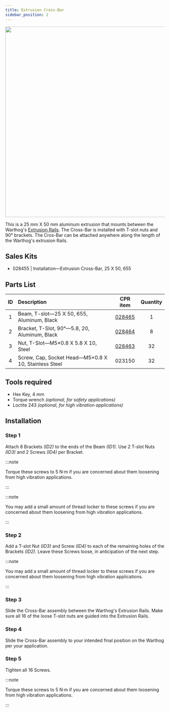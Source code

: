 ```yaml
---
title: Extrusion Cross-Bar
sidebar_position: 2
---
```


<center>
  <img
    src="/img/robot_images/warthog_images/warthog_pacs_2.png"
    width="600"
  />
</center>

This is a 25 mm X 50 mm aluminum extrusion that mounts between the Warthog's [Extrusion Rails](/docs/robots/warthog/integration_warthog/kits_warthog/extrusion_rails_warthog).
The Cross-Bar is installed with T-slot nuts and 90° brackets.
The Cros-Bar can be attached anywhere along the length of the Warthog's extrusion Rails.

## Sales Kits

- 028455 | Installation—Extrusion Cross-Bar, 25 X 50, 655

## Parts List

| ID  | Description                                          |                         CPR item                         | Quantity |
| :-: | :--------------------------------------------------- | :------------------------------------------------------: | :------: |
|  1  | Beam, T-slot—25 X 50, 655, Aluminum, Black           | [028465](/assets/pdf/clearpath_robotics_028465-TDS1.pdf) |    1     |
|  2  | Bracket, T-Slot, 90°—5.8, 20, Aluminum, Black        | [028464](/assets/pdf/clearpath_robotics_028464-TDS1.pdf) |    8     |
|  3  | Nut, T-Slot—M5×0.8 X 5.8 X 10, Steel                 | [028463](/assets/pdf/clearpath_robotics_028463-TDS1.pdf) |    32    |
|  4  | Screw, Cap, Socket Head—M5×0.8 X 10, Stainless Steel |                          023150                          |    32    |

## Tools required

- Hex Key, 4 mm
- Torque wrench _(optional, for safety applications)_
- Loctite 243 _(optional, for high vibration applications)_

## Installation

### Step 1

Attach 8 Brackets _(ID2)_ to the ends of the Beam _(ID1)_.
Use 2 T-slot Nuts _(ID3)_ and 2 Screws _(ID4)_ per Bracket.

:::note

Torque these screws to 5 N·m if you are concerned about them loosening from high vibration applications.

:::

:::note

You may add a small amount of thread locker to these screws if you are concerned about them loosening from high vibration applications.

:::

### Step 2

Add a T-slot Nut _(ID3)_ and Screw _(ID4)_ to each of the remaining holes of the Brackets _(ID2)_.
Leave these Screws loose, in anticipation of the next step.

:::note

You may add a small amount of thread locker to these screws if you are concerned about them loosening from high vibration applications.

:::

### Step 3

Slide the Cross-Bar assembly between the Warthog's Extrusion Rails.
Make sure all 16 of the loose T-slot nuts are guided into the Extrusion Rails.

### Step 4

Slide the Cross-Bar assembly to your intended final position on the Warthog per your application.

### Step 5

Tighten all 16 Screws.

:::note

Torque these screws to 5 N·m if you are concerned about them loosening from high vibration applications.

:::
